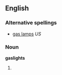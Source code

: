 ==English==

===Alternative spellings===
* [[gas lamps]] ''US''

===Noun===
'''gaslights'''

# {{UK}} {{plural of|[[gaslight]]}}